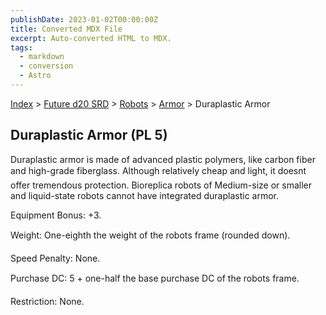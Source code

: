 ```yaml
---
publishDate: 2023-01-02T00:00:00Z
title: Converted MDX File
excerpt: Auto-converted HTML to MDX.
tags:
  - markdown
  - conversion
  - Astro
---
```


[Index](-index) > [Future d20 SRD](future-d20-srd-index) > [Robots](future-d20-srd-robots-index) > [Armor](future-d20-srd-robots-armor-index) > Duraplastic Armor

## Duraplastic Armor (PL 5)

Duraplastic armor is made of advanced plastic polymers, like carbon fiber and high-grade fiberglass. Although relatively cheap and light, it doesnt offer tremendous protection. Bioreplica robots of Medium-size or smaller and liquid-state robots cannot have integrated duraplastic armor.

Equipment Bonus: +3.

Weight: One-eighth the weight of the robots frame (rounded down).

Speed Penalty: None.

Purchase DC: 5 + one-half the base purchase DC of the robots frame.

Restriction: None.
